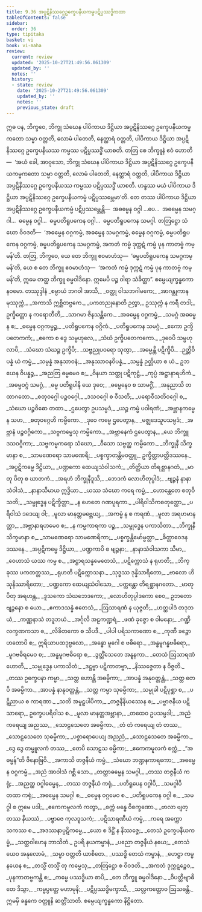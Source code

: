 ```yaml
---
title: 9.36 အပ္ပဋိနိဿဂ္ဂေဥက္ခေပနီယကမ္မပဋိပ္ပဿဒ္ဓိကထာ
tableOfContents: false
sidebar:
  order: 36
type: tipitaka
basket: vi
book: vi-maha
review:
  current: review
  updated: '2025-10-27T21:49:56.061309'
  updated_by: ''
  notes: ''
  history:
  - state: review
    date: '2025-10-27T21:49:56.061309'
    updated_by: ''
    notes: ''
    previous_state: draft
---
```



<ReviewStatus review={frontmatter.review} showDetails={true} />

<HypothesisAnnotation frontmatter={frontmatter} />

<DynamicBreadcrumb />

<Division number="450" book="vi-maha" e="ch" v="3" p="475">

<Paragraph number="1896" book="vi-maha">
ဣဓ ပန, ဘိက္ခဝေ, ဘိက္ခု သံဃေန ပါပိကာယ ဒိဋ္ဌိယာ အပ္ပဋိနိဿဂ္ဂေ ဥက္ခေပနီယကမ္မကတော သမ္မာ ဝတ္တတိ, လောမံ ပါတေတိ, နေတ္ထာရံ ဝတ္တတိ, ပါပိကာယ ဒိဋ္ဌိယာ အပ္ပဋိနိဿဂ္ဂေ ဥက္ခေပနီယဿ ကမ္မဿ ပဋိပ္ပဿဒ္ဓိံ ယာစတိ. တတြ စေ ဘိက္ခူနံ ဧဝံ ဟောတိ—  ‘အယံ ခေါ, အာဝုသော, ဘိက္ခု သံဃေန ပါပိကာယ ဒိဋ္ဌိယာ အပ္ပဋိနိဿဂ္ဂေ ဥက္ခေပနီယကမ္မကတော သမ္မာ ဝတ္တတိ, လောမံ ပါတေတိ, နေတ္ထာရံ ဝတ္တတိ, ပါပိကာယ ဒိဋ္ဌိယာ အပ္ပဋိနိဿဂ္ဂေ ဥက္ခေပနီယဿ ကမ္မဿ ပဋိပ္ပဿဒ္ဓိံ ယာစတိ. ဟန္ဒဿ မယံ ပါပိကာယ ဒိဋ္ဌိယာ အပ္ပဋိနိဿဂ္ဂေ ဥက္ခေပနီယကမ္မံ ပဋိပ္ပဿမ္ဘေမာ’တိ. တေ တဿ ပါပိကာယ ဒိဋ္ဌိယာ အပ္ပဋိနိဿဂ္ဂေ ဥက္ခေပနီယကမ္မံ ပဋိပ္ပဿမ္ဘေန္တိ—  အဓမ္မေန ဝဂ္ဂါ …ပေ…  အဓမ္မေန သမဂ္ဂါ…  ဓမ္မေန ဝဂ္ဂါ…  ဓမ္မပတိရူပကေန ဝဂ္ဂါ…  ဓမ္မပတိရူပကေန သမဂ္ဂါ. တတြဋ္ဌော သံဃော ဝိဝဒတိ—  ‘အဓမ္မေန ဝဂ္ဂကမ္မံ, အဓမ္မေန သမဂ္ဂကမ္မံ, ဓမ္မေန ဝဂ္ဂကမ္မံ, ဓမ္မပတိရူပကေန ဝဂ္ဂကမ္မံ, ဓမ္မပတိရူပကေန သမဂ္ဂကမ္မံ, အကတံ ကမ္မံ ဒုက္ကဋံ ကမ္မံ ပုန ကာတဗ္ဗံ ကမ္မန်’တိ. တတြ, ဘိက္ခဝေ, ယေ တေ ဘိက္ခူ ဧဝမာဟံသု—  ‘ဓမ္မပတိရူပကေန သမဂ္ဂကမ္မန်’တိ, ယေ စ တေ ဘိက္ခူ ဧဝမာဟံသု—  ‘အကတံ ကမ္မံ ဒုက္ကဋံ ကမ္မံ ပုန ကာတဗ္ဗံ ကမ္မန်’တိ, ဣမေ တတ္ထ ဘိက္ခူ ဓမ္မဝါဒိနော. ဣမေပိ ပဉ္စ ဝါရာ သံခိတ္တာ”.

</Paragraph>
</Division>

<Paragraph number="1897" type="center" book="vi-maha">
စမ္ပေယျက္ခန္ဓကော နဝမော.



</Paragraph>

<Paragraph number="1898" type="center" book="vi-maha">
တဿုဒ္ဒါနံ


</Paragraph>

<Paragraph number="1899" type="verses" book="vi-maha">
_စမ္ပာယံ ဘဂဝါ အာသိ,_  
_ဝတ္ထု ဝါသဘဂါမကေ;_  
_အာဂန္တုကာနမုဿုက္ကံ,_  
_အကာသိ ဣစ္ဆိတဗ္ဗကေ._  

</Paragraph>

<Paragraph number="1900" book="vi-maha">
_ပကတညုနောတိ ဉတွာ,_  
ဥဿုက္ကံ န ကရီ တဒါ;_  
ဥက္ခိတ္တော န ကရောတီတိ,_  
_သာဂမာ ဇိနသန္တိကေ._  

</Paragraph>

<Paragraph number="1901" type="verses" book="vi-maha">
_အဓမ္မေန ဝဂ္ဂကမ္မံ,_  
_သမဂ္ဂံ အဓမ္မေန စ;_  
_ဓမ္မေန ဝဂ္ဂကမ္မဉ္စ,_  
_ပတိရူပကေန ဝဂ္ဂိကံ._  

</Paragraph>

<Paragraph number="1902" type="verses" book="vi-maha">
_ပတိရူပကေန သမဂ္ဂံ,_  
_ဧကော ဥက္ခိပတေကကံ;_  
_ဧကော စ ဒွေ သမ္ဗဟုလေ,_  
_သံဃံ ဥက္ခိပတေကကော._  

</Paragraph>

<Paragraph number="1903" type="verses" book="vi-maha">
_ဒုဝေပိ သမ္ဗဟုလာပိ,_  
_သံဃော သံဃဉ္စ ဥက္ခိပိ;_  
_သဗ္ဗညုပဝရော သုတွာ,_  
_အဓမ္မန္တိ ပဋိက္ခိပိ._  

</Paragraph>

<Paragraph number="1904" type="verses" book="vi-maha">
_ဉတ္တိဝိပန္နံ ယံ ကမ္မံ,_  
_သမ္ပန္နံ အနုသာဝနံ;_  
_အနုဿာဝနဝိပန္နံ,_  
_သမ္ပန္နံ ဉတ္တိယာ စ ယံ._  

</Paragraph>

<Paragraph number="1905" type="verses" book="vi-maha">
ဥဘယေန ဝိပန္နဉ္စ,_  
_အညတြ ဓမ္မမေဝ စ;_  
_ဝိနယာ သတ္ထု ပဋိကုဋ္ဌံ,_  
_ကုပ္ပံ အဋ္ဌာနာရဟိကံ._  

</Paragraph>

<Paragraph number="1906" type="verses" book="vi-maha">
_အဓမ္မဝဂ္ဂံ သမဂ္ဂံ,_  
_ဓမ္မ ပတိရူပါနိ ယေ ဒုဝေ;_  
_ဓမ္မေနေဝ စ သာမဂ္ဂိံ,_  
_အနုညာသိ တထာဂတော._  

</Paragraph>

<Paragraph number="1907" type="verses" book="vi-maha">
_စတုဝဂ္ဂေါ ပဉ္စဝဂ္ဂေါ,_  
_ဒသဝဂ္ဂေါ စ ဝီသတိ;_  
_ပရောဝီသတိဝဂ္ဂေါ စ,_  
_သံဃော ပဉ္စဝိဓော တထာ._  

</Paragraph>

<Paragraph number="1908" type="verses" book="vi-maha">
_ဌပေတွာ ဥပသမ္ပဒံ,_  
_ယဉ္စ ကမ္မံ ပဝါရဏံ;_  
_အဗ္ဘာနကမ္မေန သဟ,_  
_စတုဝဂ္ဂေဟိ ကမ္မိကော._  

</Paragraph>

<Paragraph number="1909" type="verses" book="vi-maha">
_ဒုဝေ ကမ္မေ ဌပေတွာန,_  
_မဇ္ဈဒေသူပသမ္ပဒံ;_  
_အဗ္ဘာနံ ပဉ္စဝဂ္ဂိကော,_  
_သဗ္ဗကမ္မေသု ကမ္မိကော._  

</Paragraph>

<Paragraph number="1910" type="verses" book="vi-maha">
_အဗ္ဘာနေကံ ဌပေတွာန,_  
_ယေ ဘိက္ခူ ဒသဝဂ္ဂိကာ;_  
_သဗ္ဗကမ္မကရော သံဃော,_  
_ဝီသော သဗ္ဗတ္ထ ကမ္မိကော._  

</Paragraph>

<Paragraph number="1911" type="verses" book="vi-maha">
_ဘိက္ခုနီ သိက္ခမာနာ စ,_  
_သာမဏေရော သာမဏေရီ;_  
_ပစ္စက္ခာတန္တိမဝတ္ထူ,_  
ဥက္ခိတ္တာပတ္တိဒဿနေ._  

</Paragraph>

<Paragraph number="1912" type="verses" book="vi-maha">
_အပ္ပဋိကမ္မေ ဒိဋ္ဌိယာ,_  
_ပဏ္ဍကော ထေယျသံဝါသကံ;_  
_တိတ္ထိယာ တိရစ္ဆာနဂတံ,_  
_မာတု ပိတု စ ဃာတကံ._  

</Paragraph>

<Paragraph number="1913" type="verses" book="vi-maha">
_အရဟံ ဘိက္ခုနီဒူသိ,_  
_ဘေဒကံ လောဟိတုပ္ပါဒံ;_  
_ဗျဉ္ဇနံ နာနာသံဝါသံ,_  
_နာနာသီမာယ ဣဒ္ဓိယာ._  

</Paragraph>

<Paragraph number="1914" type="verses" book="vi-maha">
_ယဿ သံဃော ကရေ ကမ္မံ,_  
_ဟောန္တေတေ စတုဝီသတိ;_  
_သမ္ဗုဒ္ဓေန ပဋိက္ခိတ္တာ,_  
_န ဟေတေ ဂဏပူရကာ._  

</Paragraph>

<Paragraph number="1915" type="verses" book="vi-maha">
_ပါရိဝါသိကစတုတ္ထော,_  
_ပရိဝါသံ ဒဒေယျ ဝါ;_  
_မူလာ မာနတ္တမဗ္ဘေယျ,_  
_အကမ္မံ န စ ကရဏံ._  

</Paragraph>

<Paragraph number="1916" type="verses" book="vi-maha">
_မူလာ အရဟမာနတ္တာ,_  
_အဗ္ဘာနာရဟမေဝ စ;_  
_န ကမ္မကာရကာ ပဉ္စ,_  
_သမ္ဗုဒ္ဓေန ပကာသိတာ._  

</Paragraph>

<Paragraph number="1917" type="verses" book="vi-maha">
_ဘိက္ခုနီ သိက္ခမာနာ စ,_  
_သာမဏေရော သာမဏေရိကာ;_  
_ပစ္စက္ခန္တိမော်မ္မတ္တာ,_  
_ခိတ္တာဝေဒနဒဿနေ._  

</Paragraph>

<Paragraph number="1918" type="verses" book="vi-maha">
_အပ္ပဋိကမ္မေ ဒိဋ္ဌိယာ,_  
_ပဏ္ဍကာပိ စ ဗျဉ္ဇနာ;_  
_နာနာသံဝါသကာ သီမာ,_  
_ဝေဟာသံ ယဿ ကမ္မ စ._  

</Paragraph>

<Paragraph number="1919" type="verses" book="vi-maha">
_အဋ္ဌာရသန္နမေတေသံ,_  
_ပဋိက္ကောသံ န ရုဟတိ;_  
_ဘိက္ခုဿ ပကတတ္တဿ,_  
_ရုဟတိ ပဋိက္ကောသနာ._  

</Paragraph>

<Paragraph number="1920" type="verses" book="vi-maha">
_သုဒ္ဓဿ ဒုန္နိသာရိတော,_  
_ဗာလော ဟိ သုနိဿာရိတော;_  
_ပဏ္ဍကော ထေယျသံဝါသော,_  
_ပက္ကန္တော တိရစ္ဆာနဂတော._  

</Paragraph>

<Paragraph number="1921" type="verses" book="vi-maha">
_မာတု ပိတု အရဟန္တ,_  
_ဒူသကော သံဃဘေဒကော;_  
_လောဟိတုပ္ပါဒကော စေဝ,_  
ဥဘတောဗျဉ္ဇနော စ ယော._  

</Paragraph>

<Paragraph number="1922" type="verses" book="vi-maha">
_ဧကာဒသန္နံ ဧတေသံ,_  
_ဩသာရဏံ န ယုဇ္ဇတိ;_  
_ဟတ္ထပါဒံ တဒုဘယံ,_  
_ကဏ္ဏနာသံ တဒူဘယံ._  

</Paragraph>

<Paragraph number="1923" type="verses" book="vi-maha">
_အင်္ဂုလိ အဠကဏ္ဍရံ,_  
_ဖဏံ ခုဇ္ဇော စ ဝါမနော;_  
_ဂဏ္ဍီ လက္ခဏကသာ စ,_  
_လိခိတကော စ သီပဒီ._  

</Paragraph>

<Paragraph number="1924" type="verses" book="vi-maha">
_ပါပါ ပရိသကာဏော စ,_  
_ကုဏီ ခဉ္ဇော ဟတောပိ စ;_  
ဣရိယာပထဒုဗ္ဗလော,_  
_အန္ဓော မူဂေါ စ ဗဓိရော._  

</Paragraph>

<Paragraph number="1925" type="verses" book="vi-maha">
_အန္ဓမူဂန္ဓဗဓိရော,_  
_မူဂဗဓိရမေဝ စ;_  
_အန္ဓမူဂဗဓိရော စ,_  
_ဒွတ္တိံသေတေ အနူနကာ._  

</Paragraph>

<Paragraph number="1926" type="verses" book="vi-maha">
_တေသံ ဩသာရဏံ ဟောတိ,_  
_သမ္ဗုဒ္ဓေန ပကာသိတံ;_  
_ဒဋ္ဌဗ္ဗာ ပဋိကာတဗ္ဗာ,_  
_နိဿဇ္ဇေတာ န ဝိဇ္ဇတိ._  

</Paragraph>

<Paragraph number="1927" type="verses" book="vi-maha">
_တဿ ဥက္ခေပနာ ကမ္မာ,_  
_သတ္တ ဟောန္တိ အဓမ္မိကာ;_  
_အာပန္နံ အနုဝတ္တန္တံ,_  
_သတ္တ တေပိ အဓမ္မိကာ._  

</Paragraph>

<Paragraph number="1928" type="verses" book="vi-maha">
_အာပန္နံ နာနုဝတ္တန္တံ,_  
_သတ္တ ကမ္မာ သုဓမ္မိကာ;_  
_သမ္မုခါ ပဋိပုစ္ဆာ စ,_  
_ပဋိညာယ စ ကာရဏာ._  

</Paragraph>

<Paragraph number="1929" type="verses" book="vi-maha">
_သတိ အမူဠှပါပိကာ,_  
_တဇ္ဇနီနိယဿေန စ;_  
_ပဗ္ဗာဇနီယ ပဋိသာရော,_  
ဥက္ခေပပရိဝါသ စ._  

</Paragraph>

<Paragraph number="1930" type="verses" book="vi-maha">
_မူလာ မာနတ္တအဗ္ဘာနာ,_  
_တထေဝ ဥပသမ္ပဒါ;_  
_အညံ ကရေယျ အညဿ,_  
_သောဠသေတေ အဓမ္မိကာ._  

</Paragraph>

<Paragraph number="1931" type="verses" book="vi-maha">
_တံ တံ ကရေယျ တံ တဿ,_  
_သောဠသေတေ သုဓမ္မိကာ;_  
_ပစ္စာရောပေယျ အညညံ,_  
_သောဠသေတေ အဓမ္မိကာ._  

</Paragraph>

<Paragraph number="1932" type="verses" book="vi-maha">
_ဒွေ ဒွေ တမ္မူလကံ တဿ,_  
_တေပိ သောဠသ ဓမ္မိကာ;_  
_ဧကေကမူလကံ စက္ကံ,_  
_“အဓမ္မန်”တိ ဇိနောဗြဝိ._  

</Paragraph>

<Paragraph number="1933" type="verses" book="vi-maha">
_အကာသိ တဇ္ဇနီယံ ကမ္မံ,_  
_သံဃော ဘဏ္ဍနကာရကော;_  
_အဓမ္မေန ဝဂ္ဂကမ္မံ,_  
_အညံ အာဝါသံ ဂစ္ဆိ သော._  

</Paragraph>

<Paragraph number="1934" type="verses" book="vi-maha">
_တတ္ထာဓမ္မေန သမဂ္ဂါ,_  
_တဿ တဇ္ဇနီယံ ကရုံ;_  
_အညတ္ထ ဝဂ္ဂါဓမ္မေန,_  
_တဿ တဇ္ဇနီယံ ကရုံ._  

</Paragraph>

<Paragraph number="1935" type="verses" book="vi-maha">
_ပတိရူပေန ဝဂ္ဂါပိ,_  
_သမဂ္ဂါပိ တထာ ကရုံ;_  
_အဓမ္မေန သမဂ္ဂါ စ,_  
_ဓမ္မေန ဝဂ္ဂမေဝ စ._  

</Paragraph>

<Paragraph number="1936" type="verses" book="vi-maha">
_ပတိရူပကေန ဝဂ္ဂါ စ,_  
_သမဂ္ဂါ စ ဣမေ ပဒါ;_  
_ဧကေကမူလကံ ကတွာ,_  
_စက္ကံ ဗန္ဓေ ဝိစက္ခဏော._  

</Paragraph>

<Paragraph number="1937" type="verses" book="vi-maha">
_ဗာလာ ဗျတ္တဿ နိယဿံ,_  
_ပဗ္ဗာဇေ ကုလဒူသကံ;_  
_ပဋိသာရဏီယံ ကမ္မံ,_  
_ကရေ အက္ကောသကဿ စ._  

</Paragraph>

<Paragraph number="1938" type="verses" book="vi-maha">
_အဒဿနာပ္ပဋိကမ္မေ,_  
_ယော စ ဒိဋ္ဌိံ န နိဿဇ္ဇေ;_  
_တေသံ ဥက္ခေပနီယကမ္မံ,_  
_သတ္ထဝါဟေန ဘာသိတံ._  

</Paragraph>

<Paragraph number="1939" type="verses" book="vi-maha">
ဥပရိ နယကမ္မာနံ,_  
_ပညော တဇ္ဇနီယံ နယေ;_  
_တေသံယေဝ အနုလောမံ,_  
_သမ္မာ ဝတ္တတိ ယာစိတေ._  

</Paragraph>

<Paragraph number="1940" type="verses" book="vi-maha">
_ပဿဒ္ဓိ တေသံ ကမ္မာနံ,_  
_ဟေဋ္ဌာ ကမ္မနယေန စ;_  
_တသ္မိံ တသ္မိံ တု ကမ္မေသု,_  
_တတြဋ္ဌော စ ဝိဝဒတိ._  

</Paragraph>

<Paragraph number="1941" type="verses" book="vi-maha">
_အကတံ ဒုက္ကဋဉ္စေဝ,_  
_ပုနကာတဗ္ဗကန္တိ စ;_  
_ကမ္မေ ပဿဒ္ဓိယာ စာပိ,_  
_တေ ဘိက္ခူ ဓမ္မဝါဒိနော._  

</Paragraph>

<Paragraph number="1942" type="verses" book="vi-maha">
_ဝိပတ္တိဗျာဓိတေ ဒိသွာ,_  
_ကမ္မပ္ပတ္တေ မဟာမုနိ;_  
_ပဋိပ္ပဿဒ္ဓိမက္ခာသိ,_  
_သလ္လကတ္တောဝ ဩသဓန္တိ._  


</Paragraph>

<Paragraph number="1943" type="center" book="vi-maha">
ဣမမှိ ခန္ဓကေ ဝတ္ထူနိ ဆတ္တိံသာတိ.



</Paragraph>

<Paragraph number="1944" type="center" book="vi-maha">
စမ္ပေယျက္ခန္ဓကော နိဋ္ဌိတော.
</Paragraph>